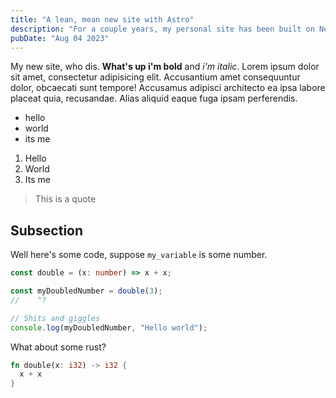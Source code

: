 ```yaml
---
title: "A lean, mean new site with Astro"
description: "For a couple years, my personal site has been built on Next.js. While in the process of adding a blog feature, I figured it was a good chance to migrate to Astro."
pubDate: "Aug 04 2023"
---
```


My new site, who dis. **What's up i'm bold** and _i'm italic_. Lorem ipsum dolor sit amet, consectetur adipisicing elit. Accusantium amet consequuntur dolor, obcaecati sunt tempore! Accusamus adipisci architecto ea ipsa labore placeat quia, recusandae. Alias aliquid eaque fuga ipsam perferendis.

- hello
- world
- its me

1. Hello
1. World
1. Its me

> This is a quote

## Subsection

Well here's some code, suppose `my_variable` is some number.

```ts twoslash
const double = (x: number) => x + x;

const myDoubledNumber = double(3);
//    ^?

// Shits and giggles
console.log(myDoubledNumber, "Hello world");
```

What about some rust?

```rust
fn double(x: i32) -> i32 {
  x + x
}
```
